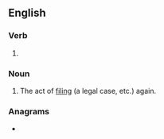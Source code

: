 ==English==

===Verb===
{{head|en|present participle}}

# {{present participle of|refile|lang=en|nocat=1}}

===Noun===
{{en-noun}}

# The act of [[file|filing]] (a legal case, etc.) again.

===Anagrams===
* {{anagrams|en|fliering|life ring}}
